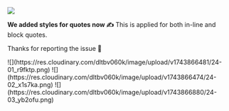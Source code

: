 
![](https://res.cloudinary.com/dltbv060k/image/upload/v1742050485/24-01_jt4ncr.png)

**We added styles for quotes now ✍️** This is applied for both in-line and block quotes.

Thanks <ReleaseUser name="huy"/> for reporting the issue 🙇

<ReleaseBuild>
![](https://res.cloudinary.com/dltbv060k/image/upload/v1743866481/24-01_r9fktp.png)
![](https://res.cloudinary.com/dltbv060k/image/upload/v1743866474/24-02_x1s7ka.png)
![](https://res.cloudinary.com/dltbv060k/image/upload/v1743866880/24-03_yb2ofu.png)
</ReleaseBuild>